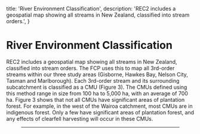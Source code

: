 

  title: 'River Environment Classification',
  description:
    'REC2 includes a geospatial map showing all streams in New Zealand, classified into stream orders.',
}

# River Environment Classification

REC2 includes a geospatial map showing all streams in New Zealand, classified into stream orders. The FCP uses this to map all 3rd-order streams within our three study areas (Gisborne, Hawkes Bay, Nelson City, Tasman and Marlborough). Each 3rd-order stream and its surrounding subcatchment is classified as a CMU (Figure 3). The CMUs defined using this method range in size from 100 ha to 5,000 ha, with an average of 700 ha. Figure 3 shows that not all CMUs have significant areas of plantation forest. For example, in the west of the Wairoa catchment, most CMUs are in indigenous forest. Only a few have significant areas of plantation forest, and any effects of clearfell harvesting will occur in these CMUs.

<Figure src={riversOrder} alt="" caption="Figure 3. The Wairoa catchment in Hawkes Bay, showing CMUs as well as the main (stream order 3 and higher) branches of the Wairoa River." />

***
